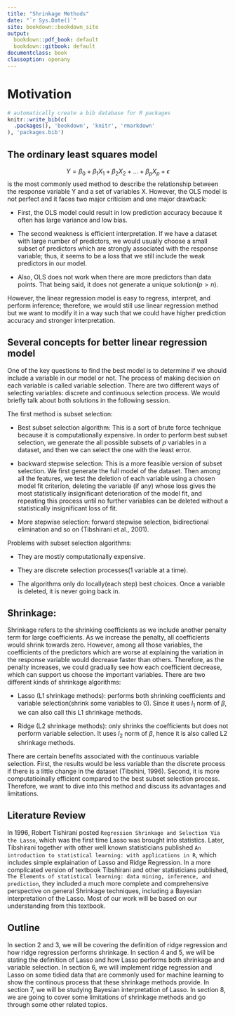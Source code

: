 ```yaml
---
title: "Shrinkage Methods"
date: "`r Sys.Date()`"
site: bookdown::bookdown_site
output: 
  bookdown::pdf_book: default
  bookdown::gitbook: default
documentclass: book
classoption: openany
---
```

# Motivation
```r
# automatically create a bib database for R packages
knitr::write_bib(c(
  .packages(), 'bookdown', 'knitr', 'rmarkdown'
), 'packages.bib')
```

## The ordinary least squares model 
$$Y = \beta_0+\beta_1X_1+\beta_2X_2+...+\beta_pX_p+\epsilon$$
is the most commonly used method to describe the relationship between the response variable Y and a set of variables X. However, the OLS model is not perfect and it faces two major criticism and one major drawback:

 * First, the OLS model could result in low prediction accuracy because it often has large variance and low bias.
 
 * The second weakness is efficient interpretation. If we have a dataset with large number of predictors, we would usually choose a small subset of predictors which are strongly associated with the response variable; thus, it seems to be a loss that we still include the weak predictors in our model.
 
 * Also, OLS does not work when there are more predictors than data points. That being said, it does not generate a unique solution($p > n$).
 
However, the linear regression model is easy to regress, interpret, and perform inference; therefore, we would still use linear regression method but we want to modify it in a way such that we could have higher prediction accuracy and stronger interpretation.

## Several concepts for better linear regression model 

One of the key questions to find the best model is to determine if we should include a variable in our model or not. The process of making decision on each variable is called variable selection. There are two different ways of selecting variables: discrete and continuous selection process. We would briefly talk about both solutions in the following session.

The first method is subset selection:
  
  * Best subset selection algorithm: This is a sort of brute force technique because it is computationally expensive. In order to perform best subset selection, we generate the all possible subsets of $p$ variables in a dataset, and then we can select the one with the least error.
    
  * backward stepwise selection: This is a more feasible version of subset selection. We first generate the full model of the dataset. Then among all the features, we test the deletion of each variable using a chosen model fit criterion, deleting the variable (if any) whose loss gives the most statistically insignificant deterioration of the model fit, and repeating this process until no further variables can be deleted without a statistically insignificant loss of fit.
    
  * More stepwise selection: forward stepwise selection, bidirectional elimination and so on (Tibshirani et al., 2001).
    
Problems with subset selection algorithms:

  * They are mostly computationally expensive.
  
  * They are discrete selection processes(1 variable at a time).
  
  * The algorithms only do locally(each step) best choices. Once a variable is deleted, it is never going back in.
  
## Shrinkage:

Shrinkage refers to the shrinking coefficients as we include another penalty term for large coefficients. As we increase the penalty, all coefficients would shrink towards zero. However, among all those variables, the coefficients of the predictors which are worse at explaining the variation in the response variable would decrease faster than others. Therefore, as the penalty increases, we could gradually see how each coefficient decrease, which can support us choose the important variables. There are two different kinds of shrinkage algorithms:
  
  * Lasso (L1 shrinkage methods): performs both shrinking coefficients and variable selection(shrink some variables to 0). Since it uses $l_1$ norm of $\beta$, we can also call this L1 shrinkage methods.
  
  * Ridge (L2 shrinkage methods): only shrinks the coefficients but does not perform variable selection. It uses $l_2$ norm of $\beta$, hence it is also called L2 shrinkage methods.

There are certain benefits associated with the continuous variable selection. First, the results would be less variable than the discrete process if there is a little change in the dataset (Tibshini, 1996). Second, it is more computatioinally efficient compared to the best subset selection process. Therefore, we want to dive into this method and discuss its advantages and limitations.   

  
## Literature Review
  In 1996, Robert Tishirani posted `Regression Shrinkage and Selection Via the Lasso`, which was the first time Lasso was brought into statistics. Later, Tibshirani together with other well known statisticians published `An introduction to statistical learning: with applications in R`, which includes simple explaination of Lasso and Ridge Regression. In a more complicated version of textbook Tibshirani and other statisticians published, `The Elements of statistical learning: data mining, inference, and prediction`, they included a much more complete and comprehensive perspective on general Shrinkage techniques, including a Bayesian interpretation of the Lasso. Most of our work will be based on our understanding from this textbook.

## Outline 
  In section 2 and 3, we will be covering the definition of ridge regression and how ridge regression performs shrinkage. In section 4 and 5, we will be stating the definition of Lasso and how Lasso performs both shrinkage and variable selection. In section 6, we will implement ridge regression and Lasso on some tidied data that are commonly used for machine learning to show the continous process that these shrinkage methods provide. In section 7, we will be studying Bayesian interpretation of Lasso. In section 8, we are going to cover some limitations of shrinkage methods and go through some other related topics. 
